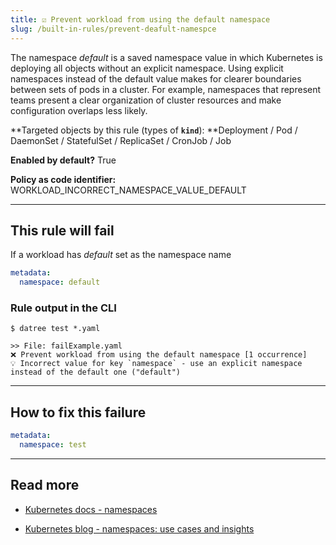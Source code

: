 ```yaml
---
title: ☑️ Prevent workload from using the default namespace
slug: /built-in-rules/prevent-deafult-namespce
---
```


The namespace _default_ is a saved namespace value in which Kubernetes is deploying all objects without an explicit namespace. Using explicit namespaces instead of the default value makes for clearer boundaries between sets of pods in a cluster. For example, namespaces that represent teams present a clear organization of cluster resources and make configuration overlaps less likely.

**Targeted objects by this rule (types of **`kind`**): **Deployment / Pod / DaemonSet / StatefulSet / ReplicaSet / CronJob / Job

**Enabled by default?** True

**Policy as code identifier:** WORKLOAD_INCORRECT_NAMESPACE_VALUE_DEFAULT

---

## This rule will fail

If a workload has _default_ set as the namespace name

```yaml
metadata:
  namespace: default
```

### Rule output in the CLI

```terminal
$ datree test *.yaml

>> File: failExample.yaml
❌ Prevent workload from using the default namespace [1 occurrence]
💡 Incorrect value for key `namespace` - use an explicit namespace instead of the default one ("default")
```

---

## How to fix this failure

```yaml
metadata:
  namespace: test
```

---

## Read more

- [Kubernetes docs - namespaces](https://kubernetes.io/docs/concepts/overview/working-with-objects/namespaces/)

- [Kubernetes blog - namespaces: use cases and insights](https://kubernetes.io/blog/2016/08/kubernetes-namespaces-use-cases-insights/)
